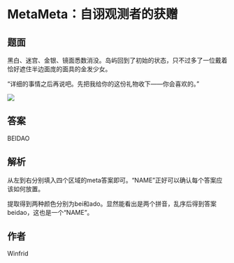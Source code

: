 # MetaMeta：自诩观测者的获赠

## 题面

黑白、迷宫、金银、镜面悉数消没。岛屿回到了初始的状态，只不过多了一位戴着恰好遮住半边面庞的面具的金发少女。

“详细的事情之后再说吧。先把我给你的这份礼物收下——你会喜欢的。”

![](./01-metameta-zi-xu-guan-ce-zhe-de-huo-zeng.assets/image_1.webp)

## 答案

BEIDAO

## 解析

从左到右分别填入四个区域的meta答案即可。“NAME”正好可以确认每个答案应该如何放置。

提取得到两种颜色分别为bei和ado。显然能看出是两个拼音，乱序后得到答案beidao，这也是一个“NAME”。

## 作者

Winfrid
